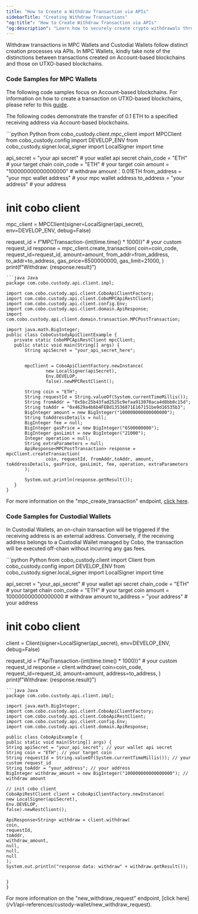 ```yaml
---
title: "How to Create a Withdraw Transaction via APIs"
sidebarTitle: "Creating Withdraw Transactions"
"og:title": "How to Create Withdraw Transaction via APIs"
"og:description": "Learn how to securely create crypto withdrawals through our APIs. Explore code samples in programming languages such as Python and Java. "
---
```


Withdraw transactions in MPC Wallets and Custodial Wallets follow distinct creation processes via APIs.
In MPC Wallets, kindly take note of the distinctions between transactions created on Account-based blockchains and those on UTXO-based blockchains.

### Code Samples for MPC Wallets

The following code samples focus on Account-based blockchains.
For information on how to create a transaction on UTXO-based blockchains, please refer to this [guide](/guides/howtos/creating-utxo-transactions).

The following codes demonstrate the transfer of 0.1 ETH to a specified receiving address via Account-based blockchains.

<CodeGroup>
```python Python
from cobo_custody.client.mpc_client import MPCClient
from cobo_custody.config import DEVELOP_ENV
from cobo_custody.signer.local_signer import LocalSigner
import time

api_secret = "your api secret"  # your wallet api secret
chain_code = "ETH"  # your target chain
coin_code = "ETH"  # your target coin
amount = "100000000000000000"  # withdraw amount：0.01ETH
from_address = "your mpc wallet address"  # your mpc wallet address
to_address = "your address"  # your address

# init cobo client
mpc_client = MPCClient(signer=LocalSigner(api_secret), env=DEVELOP_ENV, debug=False)

request_id = f"MPCTransaction-{int(time.time() * 1000)}"  # your custom request_id
response = mpc_client.create_transaction(
   coin=coin_code,
   request_id=request_id,
   amount=amount,
   from_addr=from_address,
   to_addr=to_address,
   gas_price=6500000000,
   gas_limit=21000,
)
print(f"Withdraw: {response.result}")

```
```java Java
package com.cobo.custody.api.client.impl;

import com.cobo.custody.api.client.CoboApiClientFactory;
import com.cobo.custody.api.client.CoboMPCApiRestClient;
import com.cobo.custody.api.client.config.Env;
import com.cobo.custody.api.client.domain.ApiResponse;
import com.cobo.custody.api.client.domain.transaction.MPCPostTransaction;

import java.math.BigInteger;
public class CobоCustodyApiClientExample {
   private static CoboMPCApiRestClient mpcClient;
   public static void main(String[] args) {
       String apiSecret = "your_api_secret_here";


       mpcClient = CoboApiClientFactory.newInstance(
               new LocalSigner(apiSecret),
               Env.DEVELOP,
               false).newMPCRestClient();

       String coin = "ETH";
       String requestId = String.valueOf(System.currentTimeMillis());
       String fromAddr = "0x5bc25b43fad2525c9efaa913070aca4d8bb0c15d";
       String toAddr = "0x4629a4b6b4FEBd13536871E167151be9d16535b3";
       BigInteger amount = new BigInteger("100000000000000000");
       String toAddressDetails = null;
       BigInteger fee = null;
       BigInteger gasPrice = new BigInteger("6500000000");
       BigInteger gasLimit = new BigInteger("21000");
       Integer operation = null;
       String extraParameters = null;
       ApiResponse<MPCPostTransaction> response = mpcClient.createTransaction(
               coin, requestId, fromAddr,toAddr, amount, toAddressDetails, gasPrice, gasLimit, fee, operation, extraParameters
       );

       System.out.println(response.getResult());
   }
}

```
</CodeGroup>

For more information on the "mpc_create_transaction" endpoint, [click here](/v1/api-references/mpc-wallet/mpc_create_transaction).

### Code Samples for Custodial Wallets

In Custodial Wallets, an on-chain transaction will be triggered if the receiving address is an external address.
Conversely, if the receiving address belongs to a Custodial Wallet managed by Cobo,
the transaction will be executed off-chain without incurring any gas fees.

<CodeGroup>
```python Python
from cobo_custody.client import Client
from cobo_custody.config import DEVELOP_ENV
from cobo_custody.signer.local_signer import LocalSigner
import time

api_secret = "your_api_secret"  # your wallet api secret
chain_code = "ETH"  # your target chain
coin_code = "ETH"  # your target coin
amount = 100000000000000000  # withdraw amount
to_address = "your address"  # your address

# init cobo client
client = Client(signer=LocalSigner(api_secret), env=DEVELOP_ENV, debug=False)

request_id = f"ApiTransaction-{int(time.time() * 1000)}"    # your custom request_id
response = client.withdraw(
   coin=coin_code,
   request_id=request_id,
   amount=amount,
   address=to_address,
)
print(f"Withdraw: {response.result}")

```
```java Java
package com.cobo.custody.api.client.impl;

import java.math.BigInteger;
import com.cobo.custody.api.client.CoboApiClientFactory;
import com.cobo.custody.api.client.CoboApiRestClient;
import com.cobo.custody.api.client.config.Env;
import com.cobo.custody.api.client.domain.ApiResponse;

public class CoboApiExample {
public static void main(String[] args) {
String apiSecret = "your_api_secret"; // your wallet api secret
String coin = "ETH"; // your target coin
String requestId = String.valueOf(System.currentTimeMillis()); // your custom request_id
String toAddr = "your_address"; // your address
BigInteger withdraw_amount = new BigInteger("100000000000000000"); // withdraw amount

// init cobo client
CoboApiRestClient client = CoboApiClientFactory.newInstance(
new LocalSigner(apiSecret),
Env.DEVELOP,
false).newRestClient();

ApiResponse<String> withdraw = client.withdraw(
coin,
requestId,
toAddr,
withdraw_amount,
null,
null,
null
);
System.out.println("response data: withdraw" + withdraw.getResult());


}
}

```
</CodeGroup>
For more information on the "new_withdraw_request" endpoint, [click here](/v1/api-references/custody-wallet/new_withdraw_request).
